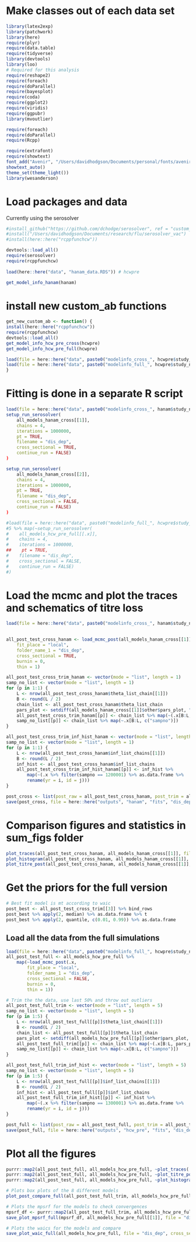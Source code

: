
# Make classes out of each data set
```r

library(latex2exp)
library(patchwork)
library(here)
require(plyr)
require(data.table)
require(tidyverse)
library(devtools)
library(loo)
# Required for this analysis
require(reshape2)
require(foreach)
require(doParallel)
require(bayesplot)
require(coda)
require(ggplot2)
require(viridis)
require(ggpubr)
library(mvoutlier)

require(foreach)
require(doParallel)
require(Rcpp)

require(extrafont)
require(showtext)
font_add("Avenir", "/Users/davidhodgson/Documents/personal/fonts/avenir_ff/AvenirLTStd-Book.otf")  
showtext_auto()
theme_set(theme_light())
library(wesanderson)

```

# Load packages and data
Currently using the serosolver 
```r


#install_github("https://github.com/dchodge/serosolver", ref = "custom_ab")
#install("/Users/davidhodgson/Documents/research/flu/serosolver_vac")
#install(here::here("rcppfunchcw"))

devtools::load_all()
require(serosolver)
require(rcppfunchcw)
 
load(here::here("data", "hanam_data.RDS")) # hcwpre

get_model_info_hanam(hanam)

````

# install new custom_ab functions
```r

get_new_custom_ab <- function() {
install(here::here("rcppfunchcw"))
require(rcppfunchcw)
devtools::load_all()
get_model_info_hcw_pre_cross(hcwpre)
get_model_info_hcw_pre_full(hcwpre)

load(file = here::here("data", paste0("modelinfo_cross_", hcwpre$study_name_short, ".RDS"))) #all_models_hcw_pre_cross
load(file = here::here("data", paste0("modelinfo_full_", hcwpre$study_name_short, ".RDS"))) #all_models_hcw_pre_full
}

```

# Fitting is done in a separate R script
```r


load(file = here::here("data", paste0("modelinfo_cross_", hanam$study_name_short, ".RDS"))) #all_models_hcw_pre_cross
setup_run_serosolver(
    all_models_hanam_cross[[1]],
    chains = 4,
    iterations = 1000000,
    pt = TRUE,
    filename = "dis_dep",
    cross_sectional = TRUE,
    continue_run = FALSE)
)

setup_run_serosolver(
    all_models_hanam_cross[[2]],
    chains = 4,
    iterations = 1000000,
    pt = TRUE,
    filename = "dis_dep",
    cross_sectional = FALSE,
    continue_run = FALSE)
)

#load(file = here::here("data", paste0("modelinfo_full_", hcwpre$study_name_short, ".RDS"))) #all_models_hcw_pre_full
#5 %>% map(~setup_run_serosolver(
#    all_models_hcw_pre_full[[.x]],
#    chains = 4,
#    iterations = 1000000,
##    pt = TRUE,
#    filename = "dis_dep",
#    cross_sectional = FALSE,
#    continue_run = FALSE)
#)

```


# Load the mcmc and plot the traces and schematics of titre loss
```r

load(file = here::here("data", paste0("modelinfo_cross_", hanam$study_name_short, ".RDS"))) #all_models_hcw_pre_cross

    
all_post_test_cross_hanam <- load_mcmc_post(all_models_hanam_cross[[1]],
    fit_place = "local",
    folder_name_1 = "dis_dep",
    cross_sectional = TRUE,
    burnin = 0,
    thin = 1)

all_post_test_cross_trim_hanam <- vector(mode = "list", length = 1)
samp_no_list <- vector(mode = "list", length = 1)
for (p in 1:1) { 
    L <- nrow(all_post_test_cross_hanam$theta_list_chain[[1]])
    B <- round(L / 2)
    chain_list <- all_post_test_cross_hanam$theta_list_chain
    pars_plot <- setdiff(all_models_hanam_cross[[1]]$other$pars_plot, "tau_vac" )
    all_post_test_cross_trim_hanam[[p]] <- chain_list %>% map(~(.x[B:L, pars_plot] %>% as.data.frame))
    samp_no_list[[p]] <- chain_list %>% map(~.x[B:L, c("sampno")])
}

all_post_test_cross_trim_inf_hist_hanam <- vector(mode = "list", length = 1)
samp_no_list <- vector(mode = "list", length = 1)
for (p in 1:1) { 
    L <- nrow(all_post_test_cross_hanam$inf_list_chains[[1]])
    B <- round(L / 2)
    inf_hist <- all_post_test_cross_hanam$inf_list_chains
    all_post_test_cross_trim_inf_hist_hanam[[p]] <- inf_hist %>%
        map(~(.x %>% filter(sampno == 1200001) %>% as.data.frame %>%
        rename(yr = i, id = j)))
}

post_cross <- list(post_raw = all_post_test_cross_hanam, post_trim = all_post_test_cross_trim_hanam, inf_hist_trim = all_post_test_cross_trim_inf_hist_hanam)
save(post_cross, file = here::here("outputs", "hanam", "fits", "dis_dep", "cross_sec", "trimmed_post_cross.Rdata"))

```


# Comparison figures and statistics in sum_figs folder

```r

plot_traces(all_post_test_cross_hanam, all_models_hanam_cross[[1]], file = "dis_dep/cross_sec")
plot_histogram(all_post_test_cross_hanam, all_models_hanam_cross[[1]], file = "dis_dep/cross_sec")
plot_titre_post(all_post_test_cross_hanam, all_models_hanam_cross[[1]], file = "dis_dep/cross_sec")


```


# Get the priors for the full version

```r

# Best fit model is mt according to waic
post_best <- all_post_test_cross_trim[[3]] %>% bind_rows
post_best %>% apply(2, median) %>% as.data.frame %>% t
post_best %>% apply(2, quantile, c(0.01, 0.99)) %>% as.data.frame

```


## Load all the data from the full simulations

```r

load(file = here::here("data", paste0("modelinfo_full_", hcwpre$study_name_short, ".RDS"))) #all_models_hcw_pre_full
all_post_test_full <- all_models_hcw_pre_full %>%
    map(~load_mcmc_post(.x,
        fit_place = "local",
        folder_name_1 = "dis_dep",
        cross_sectional = FALSE,
        burnin = 0,
        thin = 1))

# Trim the the data, use last 50% and throw out outliers 
all_post_test_full_trim <- vector(mode = "list", length = 5)
samp_no_list <- vector(mode = "list", length = 5)
for (p in 1:5) { 
    L <- nrow(all_post_test_full[[p]]$theta_list_chain[[1]])
    B <- round(L / 2)
    chain_list <- all_post_test_full[[p]]$theta_list_chain
    pars_plot <- setdiff(all_models_hcw_pre_full[[p]]$other$pars_plot, c("tau_vac", "mu", "sigma1", "tau" ))
    all_post_test_full_trim[[p]] <- chain_list %>% map(~(.x[B:L, pars_plot] %>% as.data.frame))
    samp_no_list[[p]] <- chain_list %>% map(~.x[B:L, c("sampno")])
}

all_post_test_full_trim_inf_hist <- vector(mode = "list", length = 5)
samp_no_list <- vector(mode = "list", length = 5)
for (p in 1:5) { 
    L <- nrow(all_post_test_full[[p]]$inf_list_chains[[1]])
    B <- round(L / 2)
    inf_hist <- all_post_test_full[[p]]$inf_list_chains
    all_post_test_full_trim_inf_hist[[p]] <- inf_hist %>%
        map(~(.x %>% filter(sampno == 1300001) %>% as.data.frame %>%
        rename(yr = i, id = j)))
}

post_full <- list(post_raw = all_post_test_full, post_trim = all_post_test_full_trim, inf_hist_trim = all_post_test_full_trim_inf_hist)
save(post_full, file = here::here("outputs", "hcw_pre", "fits", "dis_dep", "full", "trimmed_post_full.Rdata"))


```

# Plot all the figures

```r

purrr::map2(all_post_test_full, all_models_hcw_pre_full, ~plot_traces(.x, .y, file = "dis_dep/full"))
purrr::map2(all_post_test_full, all_models_hcw_pre_full, ~plot_titre_post(.x, .y, file = "dis_dep/full"))
purrr::map2(all_post_test_full, all_models_hcw_pre_full, ~plot_histogram(.x, .y, file = "dis_dep/full"))

# Plots box plots of the 8 different models
plot_post_compare_full(all_post_test_full_trim, all_models_hcw_pre_full, file = "dis_dep/full")

# Plots the mpsrf for the models to check convergences
mpsrf_df <- purrr::map2(all_post_test_full_trim, all_models_hcw_pre_full, ~calc_mpsrf(.x, .y)) %>% bind_rows
save_plot_mpsrf_full(mpsrf_df, all_models_hcw_pre_full[[1]], file = "dis_dep/full")

# Plots the waics for the models and compare
save_plot_waic_full(all_models_hcw_pre_full, file = "dis_dep", cross_sec = FALSE)

```

